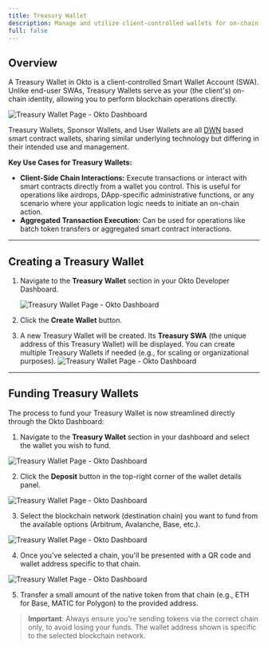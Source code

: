 ```yaml
---
title: Treasury Wallet
description: Manage and utilize client-controlled wallets for on-chain operations and sponsorship.
full: false
---
```



<AIMarkdownComponent isIndex={false} />

## Overview

A Treasury Wallet in Okto is a client-controlled Smart Wallet Account (SWA). Unlike end-user SWAs, Treasury Wallets serve as your (the client's) on-chain identity, allowing you to perform blockchain operations directly.

![Treasury Wallet Page - Okto Dashboard](/images/dashboard-img-v2/dashboard-treasury-wallet.png)

Treasury Wallets, Sponsor Wallets, and User Wallets are all [DWN](/docs/okto-layer/dwn) based smart contract wallets, sharing similar underlying technology but differing in their intended use and management.

**Key Use Cases for Treasury Wallets:**

- **Client-Side Chain Interactions:** Execute transactions or interact with smart contracts directly from a wallet you control. This is useful for operations like airdrops, DApp-specific administrative functions, or any scenario where your application logic needs to initiate an on-chain action.
- **Aggregated Transaction Execution:** Can be used for operations like batch token transfers or aggregated smart contract interactions.

---

## Creating a Treasury Wallet

1.  Navigate to the **Treasury Wallet** section in your Okto Developer Dashboard.

    ![Treasury Wallet Page - Okto Dashboard](/images/dashboard-img-v2/dashboard-treasury-wallet-create.png)

2.  Click the **Create Wallet** button.

3.  A new Treasury Wallet will be created. Its **Treasury SWA** (the unique address of this Treasury Wallet) will be displayed. You can create multiple Treasury Wallets if needed (e.g., for scaling or organizational purposes).
    ![Treasury Wallet Page - Okto Dashboard](/images/dashboard-img-v2/dashboard-treasury-wallet-new.png)

---

## Funding Treasury Wallets

The process to fund your Treasury Wallet is now streamlined directly through the Okto Dashboard:

1. Navigate to the **Treasury Wallet** section in your dashboard and select the wallet you wish to fund.

![Treasury Wallet Page - Okto Dashboard](/images/dashboard-img-v2/dashboard-treasury-wallet.png)

2. Click the **Deposit** button in the top-right corner of the wallet details panel.

![Treasury Wallet Page - Okto Dashboard](/images/dashboard-img-v2/dashboard-treasury-wallet-deposit.png)

3. Select the blockchain network (destination chain) you want to fund from the available options (Arbitrum, Avalanche, Base, etc.).

![Treasury Wallet Page - Okto Dashboard](/images/dashboard-img-v2/dashboard-treasury-wallet-deposit-chain.png)

4. Once you've selected a chain, you'll be presented with a QR code and wallet address specific to that chain.

![Treasury Wallet Page - Okto Dashboard](/images/dashboard-img-v2/dashboard-treasury-wallet-deposit-qr.png)

5. Transfer a small amount of the native token from that chain (e.g., ETH for Base, MATIC for Polygon) to the provided address.

> **Important**: Always ensure you're sending tokens via the correct chain only, to avoid losing your funds. The wallet address shown is specific to the selected blockchain network.